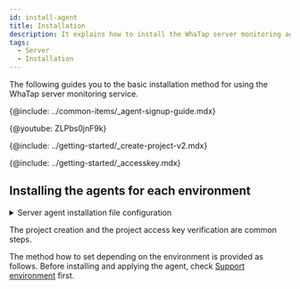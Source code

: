 ```yaml
---
id: install-agent
title: Installation
description: It explains how to install the WhaTap server monitoring agent.
tags:
  - Server
  - Installation
---
```



The following guides you to the basic installation method for using the WhaTap server monitoring service.

{@include: ../common-items/_agent-signup-guide.mdx}  

{@youtube: ZLPbs0jnF9k}

{@include: ../getting-started/_create-project-v2.mdx}  

{@include: ../getting-started/_accesskey.mdx}

## Installing the agents for each environment

<details>
<summary>Server agent installation file configuration</summary>

{@include: ../common-items/_sv-cpf.mdx}  

{@include: ../common-items/_sv-lf-cpf.mdx}  

{@include: ../common-items/_sv-w-cpf.mdx}  

</details>

The project creation and the project access key verification are common steps. 

The method how to set depending on the environment is provided as follows. Before installing and applying the agent, check [Support environment](supported-spec) first.

<DocCardList/>
